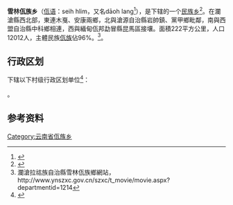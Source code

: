 {{中国乡级行政区|53/08/28/207/000}}

'''雪林佤族乡'''（[[佤语|佤语]]：seih hlim，又名dāoh lang<ref>{{cite book |author=王敬骝主编 |title=佤汉大词典 |location=[[昆明|昆明]] |publisher=[[云南民族出版社|云南民族出版社]] |date=2014 |isbn=978-7-5367-6031-8 }}</ref>{{rp|1024}}），是{{PRC admin/fullname|53/08/28/207/000|3}}下辖的一个[[民族乡|民族乡]]<ref>{{PRC admin/ref sgc|{{PRC admin/parent|53/08/28/207/000}}}}</ref>。在瀾滄縣西北部，東連木戛、安康兩鄉，北與滄源自治縣岩帥鎮、黨甲鄉毗鄰，南與西盟自治縣中科鄉相連，西與緬甸佤邦勐冒縣昆馬區接壤。面積222平方公里，人口12012人，主體民族[[佤族|佤族]]佔96%。<ref>瀾滄拉祜族自治縣雪林佤族鄉網站，http://www.ynszxc.gov.cn/szxc/t_movie/movie.aspx?departmentid=1214</ref>。

== 行政区划 ==
{{PAGENAMEBASE}}下辖以下村级行政区划单位<ref>{{PRC admin/ref sgc|53/08/28/207/000}}</ref>：

{{PRC admin/children|53/08/28/207/000}}。

== 参考资料 ==
{{reflist}}

{{云南行政区划小作品}}
{{PRC admin/navcat|53/08/28/207/000}}
[[Category:云南省佤族乡|Category:云南省佤族乡]]